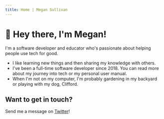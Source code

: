 ```yaml
---
title: Home | Megan Sullivan
---
```





# <span class={styles.wave}>👋</span> Hey there, I'm Megan!

I'm a software developer and educator who's passionate about helping people use tech for good.

* I like <Link to="/now">learning new things</Link> and then <Link to="/blog">sharing my knowledge</Link> with others.
* I've been a full-time software developer since 2018. You can read more about <Link to="/journey">my journey into tech</Link> or <Link to="manual">my personal user manual</Link>.
* When I'm not on my computer, I'm probably gardening in my backyard or playing with my dog, Clifford.

<CallToActionBox>

  ## Want to get in touch?
  
  Send me a message on [Twitter](https://twitter.com/meganesulli)!

</CallToActionBox>